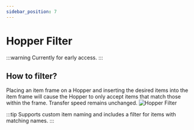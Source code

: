 ```yaml
---
sidebar_position: 7
---
```



# Hopper Filter

:::warning
Currently for early access.
:::

## How to filter?

Placing an item frame on a Hopper and inserting the desired items into the item frame will cause the Hopper to only accept items that match those within the frame. Transfer speed remains unchanged.
![Hopper Filter](\img\doc\features\hopper_filter\Hopper_Filter.webp)

:::tip
Supports custom item naming and includes a filter for items with matching names.
:::

<History />